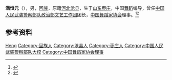 '''满恒元'''（{{bd|1933年|}}），男，[[回族|回族]]，原籍[[河北|河北]][[沧县|沧县]]，生于[[山东|山东]][[枣庄|枣庄]]，中国[[舞蹈|舞蹈]]编导，曾任[[中国人民武装警察部队政治部文艺工作团|中国人民武装警察部队政治部文艺工作团]]团长，[[中国舞蹈家协会|中国舞蹈家协会]]理事。<ref>{{Cite book|title=中国当代艺术界名人录|author=中国名人研究院编; 异天, 戈德主编|publisher=社会科学文献出版社|year=1993|isbn=|location=北京|pages=}}</ref><ref>{{Cite book|title=中国艺术家辞典 • 现代第三分册|author=北京语言学院《中国艺术家辞典》编委会编|publisher=湖南人民出版社|year=1982|isbn=|location=长沙|pages=}}</ref>

== 参考资料 ==
{{reflist}}

{{中国人物小作品}}
{{Navboxes
| title  = 满恒元在[[中国舞蹈家协会|中国舞蹈家协会]]的职务
| list1  =
{{中国舞蹈家协会第四届理事会}}
}}

{{Authority control}}
{{DEFAULTSORT:Man满}}
[[Category:满姓|Heng]]
[[Category:回族人|Category:回族人]]
[[Category:沧县人|Category:沧县人]]
[[Category:枣庄人|Category:枣庄人]]
[[Category:中国人民武装警察部队大校|Category:中国人民武装警察部队大校]]
[[Category:中国舞蹈家协会理事|Category:中国舞蹈家协会理事]]